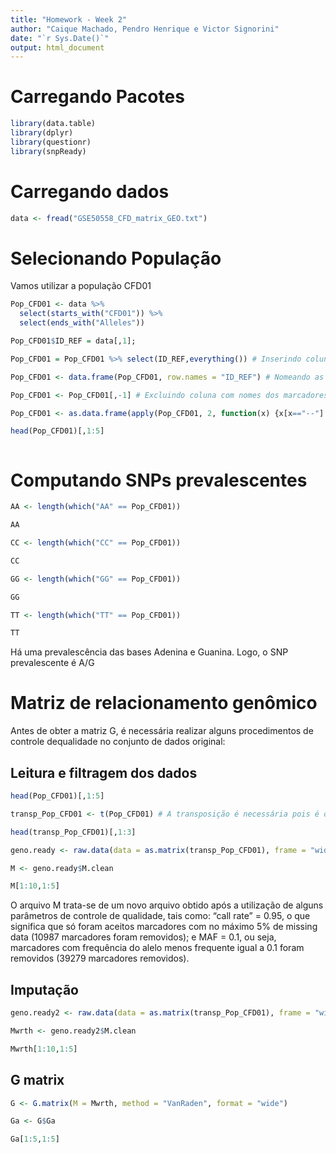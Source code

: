 ```yaml
---
title: "Homework - Week 2"
author: "Caique Machado, Pendro Henrique e Victor Signorini"
date: "`r Sys.Date()`"
output: html_document
---
```


# Carregando Pacotes

```r
library(data.table)
library(dplyr)
library(questionr)
library(snpReady)

```

# Carregando dados

```r

data <- fread("GSE50558_CFD_matrix_GEO.txt")

```

# Selecionando População

Vamos utilizar a população CFD01

```r
Pop_CFD01 <- data %>% 
  select(starts_with("CFD01")) %>% 
  select(ends_with("Alleles"))

Pop_CFD01$ID_REF = data[,1];

Pop_CFD01 = Pop_CFD01 %>% select(ID_REF,everything()) # Inserindo coluna com nomes dos marcadores

Pop_CFD01 <- data.frame(Pop_CFD01, row.names = "ID_REF") # Nomeando as linhas com os nomes dos marcadores

Pop_CFD01 <- Pop_CFD01[,-1] # Excluindo coluna com nomes dos marcadores

Pop_CFD01 <- as.data.frame(apply(Pop_CFD01, 2, function(x) {x[x=="--"] <- NA ; x})) # Substituindo -- por NA

head(Pop_CFD01)[,1:5]



```

# Computando SNPs prevalescentes

```r
AA <- length(which("AA" == Pop_CFD01))

AA

CC <- length(which("CC" == Pop_CFD01))

CC

GG <- length(which("GG" == Pop_CFD01))

GG

TT <- length(which("TT" == Pop_CFD01))

TT
```
Há uma prevalescência das bases Adenina e Guanina. Logo, o SNP prevalescente é A/G

# Matriz de relacionamento genômico

Antes de obter a matriz G, é necessária realizar alguns procedimentos de controle dequalidade no conjunto de dados original:

## Leitura e filtragem dos dados 
```r
head(Pop_CFD01)[,1:5]

transp_Pop_CFD01 <- t(Pop_CFD01) # A transposição é necessária pois é deste modo que a função `raw.data()` do pacote snpReady lê o arquivo de dados (marcadores nas colunas e genótipos nas linhas)

head(transp_Pop_CFD01)[,1:3]

geno.ready <- raw.data(data = as.matrix(transp_Pop_CFD01), frame = "wide", base = TRUE, sweep.sample = 0.5, call.rate = 0.95, maf = 0.10, imput = FALSE)

M <- geno.ready$M.clean

M[1:10,1:5]

```
O arquivo M trata-se de um novo arquivo obtido após a utilização de alguns parâmetros de controle de qualidade, tais como: "call rate" = 0.95, o que significa que só foram aceitos marcadores com no máximo 5% de missing data (10987 marcadores foram removidos); e MAF = 0.1, ou seja, marcadores com frequência do alelo menos frequente igual a 0.1 foram removidos (39279 marcadores removidos).

## Imputação

```r
geno.ready2 <- raw.data(data = as.matrix(transp_Pop_CFD01), frame = "wide", base = TRUE, sweep.sample = 0.5, call.rate = 0.95, maf = 0.10, imput = TRUE, imput.type = "wright", outfile = "012")

Mwrth <- geno.ready2$M.clean

Mwrth[1:10,1:5]
```

## G matrix

```r
G <- G.matrix(M = Mwrth, method = "VanRaden", format = "wide") 

Ga <- G$Ga

Ga[1:5,1:5]
```

